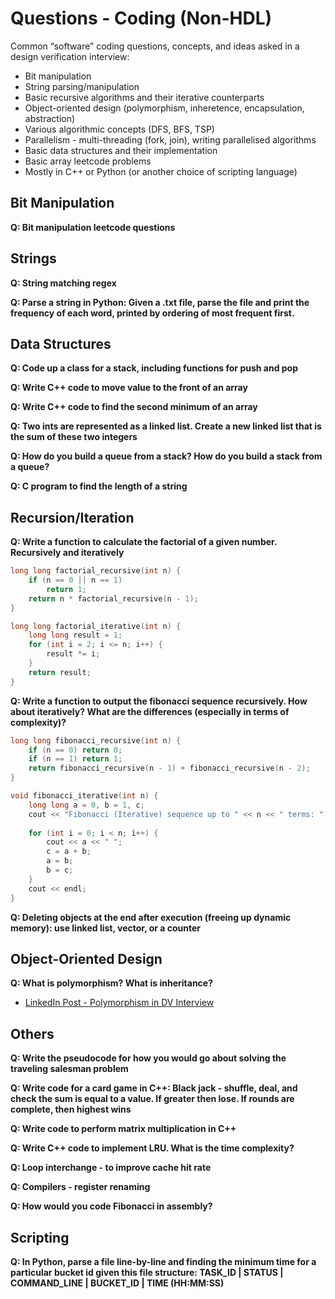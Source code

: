 # Questions - Coding (Non-HDL)

Common "software" coding questions, concepts, and ideas asked in a design verification interview:

- Bit manipulation
- String parsing/manipulation
- Basic recursive algorithms and their iterative counterparts
- Object-oriented design (polymorphism, inheretence, encapsulation, abstraction)
- Various algorithmic concepts (DFS, BFS, TSP)
- Parallelism - multi-threading (fork, join), writing parallelised algorithms
- Basic data structures and their implementation
- Basic array leetcode problems
- Mostly in C++ or Python (or another choice of scripting language)


## Bit Manipulation

**Q: Bit manipulation leetcode questions**

## Strings

**Q: String matching regex**

**Q: Parse a string in Python: Given a .txt file, parse the file and print the frequency of each word, printed by ordering of most frequent first.**

## Data Structures

**Q: Code up a class for a stack, including functions for push and pop**

**Q: Write C++ code to move value to the front of an array**

**Q: Write C++ code to find the second minimum of an array**

**Q: Two ints are represented as a linked list. Create a new linked list that is the sum of these two integers**

**Q: How do you build a queue from a stack? How do you build a stack from a queue?**

**Q: C program to find the length of a string**

## Recursion/Iteration

**Q: Write a function to calculate the factorial of a given number. Recursively and iteratively**

```cpp
long long factorial_recursive(int n) {
    if (n == 0 || n == 1)
        return 1;
    return n * factorial_recursive(n - 1);
}

long long factorial_iterative(int n) {
    long long result = 1;
    for (int i = 2; i <= n; i++) {
        result *= i;
    }
    return result;
}
```

**Q: Write a function to output the fibonacci sequence recursively. How about iteratively? What are the differences (especially in terms of complexity)?**

```cpp
long long fibonacci_recursive(int n) {
    if (n == 0) return 0;
    if (n == 1) return 1;
    return fibonacci_recursive(n - 1) + fibonacci_recursive(n - 2);
}

void fibonacci_iterative(int n) {
    long long a = 0, b = 1, c;
    cout << "Fibonacci (Iterative) sequence up to " << n << " terms: ";
    
    for (int i = 0; i < n; i++) {
        cout << a << " ";
        c = a + b;
        a = b;
        b = c;
    }
    cout << endl;
}
```

**Q: Deleting objects at the end after execution (freeing up dynamic memory): use linked list, vector, or a counter**

## Object-Oriented Design

**Q: What is polymorphism? What is inheritance?**

- [LinkedIn Post - Polymorphism in DV Interview](https://www.linkedin.com/feed/update/urn:li:activity:7280173238419124224/)

## Others

**Q: Write the pseudocode for how you would go about solving the traveling salesman problem**

**Q: Write code for a card game in C++: Black jack - shuffle, deal, and check the sum is equal to a value. If greater then lose. If rounds are complete, then highest wins**

**Q: Write code to perform matrix multiplication in C++**

**Q: Write C++ code to implement LRU. What is the time complexity?**

**Q: Loop interchange - to improve cache hit rate**

**Q: Compilers - register renaming**

**Q: How would you code Fibonacci in assembly?**


## Scripting

**Q: In Python, parse a file line-by-line and finding the minimum time for a particular bucket id given this file structure: TASK_ID | STATUS | COMMAND_LINE | BUCKET_ID | TIME (HH:MM:SS)**


